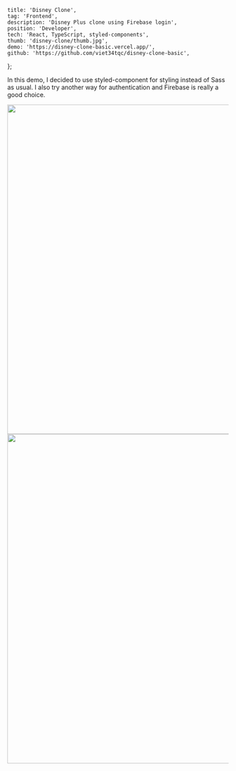 
	title: 'Disney Clone',
	tag: 'Frontend',
	description: 'Disney Plus clone using Firebase login',
	position: 'Developer',
	tech: 'React, TypeScript, styled-components',
	thumb: 'disney-clone/thumb.jpg',
	demo: 'https://disney-clone-basic.vercel.app/',
	github: 'https://github.com/viet34tqc/disney-clone-basic',
};


In this demo, I decided to use styled-component for styling instead of Sass as usual. I also try another way for authentication and Firebase is really a good choice.

<img src="https://i.imgur.com/2w4CEGW.png" width="1280" height="750" />

<img src="https://i.imgur.com/HLlHQD3.png" width="1280" height="750" />
